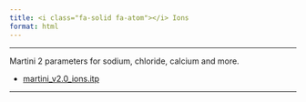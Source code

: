 ```yaml
---
title: <i class="fa-solid fa-atom"></i> Ions
format: html
---
```


<hr>

Martini 2 parameters for sodium, chloride, calcium and more.

- [martini_v2.0_ions.itp](https://martiniff-library.s3.ca-central-1.amazonaws.com/1_Downloads/ff_parameters/martini2/ions/martini_v2.0_ions.itp) 

<hr>